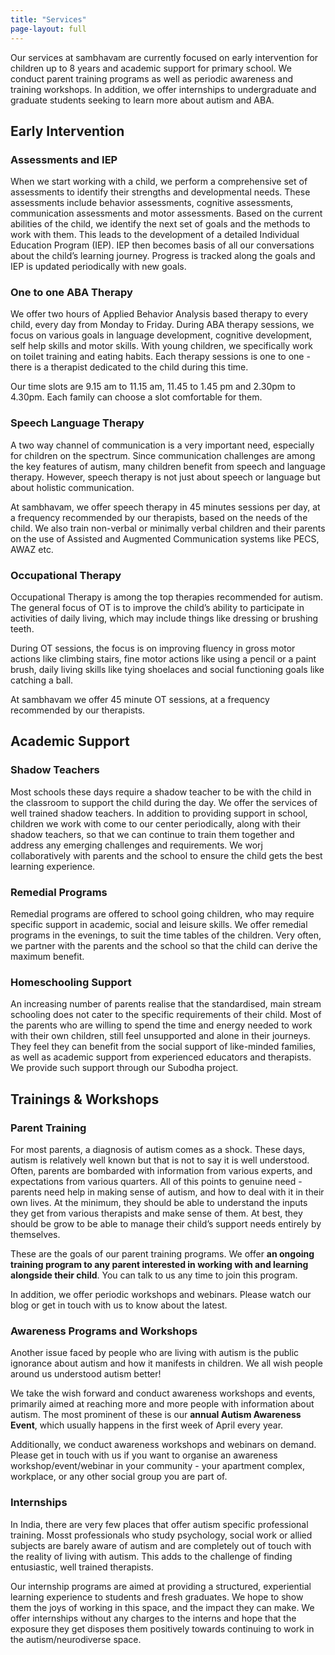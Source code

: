 ```yaml
---
title: "Services"
page-layout: full
---
```


Our services at sambhavam are currently focused on early intervention for children up to 8 years and academic support for primary school. We conduct parent training programs as well as periodic awareness and training workshops. In addition, we offer internships to undergraduate and graduate students seeking to learn more about autism and ABA.

## Early Intervention

### Assessments and IEP

When we start working with a child, we perform a comprehensive set of assessments to identify their strengths and developmental needs. These assessments include behavior assessments, cognitive assessments, communication assessments and motor assessments. Based on the current abilities of the child, we identify the next set of goals and the methods to work with them. This leads to the development of a detailed Individual Education Program (IEP). IEP then becomes basis of all our conversations about the child’s learning journey. Progress is tracked along the goals and IEP is updated periodically with new goals.

### One to one ABA Therapy

We offer two hours of Applied Behavior Analysis based therapy to every child, every day from Monday to Friday. During ABA therapy sessions, we focus on various goals in language development, cognitive development, self help skills and motor skills. With young children, we specifically work on toilet training and eating habits. Each therapy sessions is one to one - there is a therapist dedicated to the child during this time.

Our time slots are 9.15 am to 11.15 am, 11.45 to 1.45 pm and 2.30pm to 4.30pm. Each family can choose a slot comfortable for them.

### Speech Language Therapy

A two way channel of communication is a very important need, especially for children on the spectrum. Since communication challenges are among the key features of autism, many children benefit from speech and language therapy. However, speech therapy is not just about speech or language but about holistic communication.

At sambhavam, we offer speech therapy in 45 minutes sessions per day, at a frequency recommended by our therapists, based on the needs of the child. We also train non-verbal or minimally verbal children and their parents on the use of Assisted and Augmented Communication systems like PECS, AWAZ etc.

### Occupational Therapy

Occupational Therapy is among the top therapies recommended for autism. The general focus of OT is to improve the child’s ability to participate in activities of daily living, which may include things like dressing or brushing teeth.

During OT sessions, the focus is on improving fluency in gross motor actions like climbing stairs, fine motor actions like using a pencil or a paint brush, daily living skills like tying shoelaces and social functioning goals like catching a ball.

At sambhavam we offer 45 minute OT sessions, at a frequency recommended by our therapists.

## Academic Support

### Shadow Teachers

Most schools these days require a shadow teacher to be with the child in the classroom to support the child during the day. We offer the services of well trained shadow teachers. In addition to providing support in school, children we work with come to our center periodically, along with their shadow teachers, so that we can continue to train them together and address any emerging challenges and requirements. We worj collaboratively with parents and the school to ensure the child gets the best learning experience. 

### Remedial Programs

Remedial programs are offered to school going children, who may require specific support in academic, social and leisure skills. We offer remedial programs in the evenings, to suit the time tables of the children. Very often, we partner with the parents and the school so that the child can derive the maximum benefit. 

### Homeschooling Support

An increasing number of parents realise that the standardised, main stream schooling does not cater to the specific requirements of their child. Most of the parents who are willing to spend the time and energy needed to work with their own children, still feel unsupported and alone in their journeys. They feel they can benefit from the social support of like-minded families, as well as academic support from experienced educators and therapists. We provide such support through our Subodha project. 

## Trainings & Workshops

### Parent Training

For most parents, a diagnosis of autism comes as a shock. These days, autism is relatively well known but that is not to say it is well understood. Often, parents are bombarded with information from various experts, and expectations from various quarters. All of this points to genuine need - parents need help in making sense of autism, and how to deal with it in their own lives. At the minimum, they should be able to understand the inputs they get from various therapists and make sense of them. At best, they should be grow to be able to manage their child's support needs entirely by themselves. 

These are the goals of our parent training programs. We offer **an ongoing training program to any parent interested in working with and learning alongside their child**. You can talk to us any time to join this program. 

In addition, we offer periodic workshops and webinars. Please watch our blog or get in touch with us to know about the latest. 

### Awareness Programs and Workshops

Another issue faced by people who are living with autism is the public ignorance about autism and how it manifests in children. We all wish people around us understood autism better!

We take the wish forward and conduct awareness workshops and events, primarily aimed at reaching more and more people with information about autism. The most prominent of these is our **annual Autism Awareness Event**, which usually happens in the first week of April every year. 

Additionally, we conduct awareness workshops and webinars on demand. Please get in touch with us if you want to organise an awareness workshop/event/webinar in your community - your apartment complex, workplace, or any other social group you are part of. 

### Internships

In India, there are very few places that offer autism specific professional training. Mosst professionals who study psychology, social work or allied subjects are barely aware of autism and are completely out of touch with the reality of living with autism. This adds to the challenge of finding entusiastic, well trained therapists.

Our internship programs are aimed at providing a structured, experiential learning experience to students and fresh graduates. We hope to show them the joys of working in this space, and the impact they can make. We offer internships without any charges to the interns and hope that the exposure they get disposes them positively towards continuing to work in the autism/neurodiverse space. 
